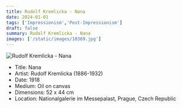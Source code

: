 ```yaml
---
title: Rudolf Kremlicka - Nana
date: 2024-01-01
tags: ['Impressionism','Post-Impressionism']
draft: false
summary: Rudolf Kremlicka - Nana
images: ['/static/images/10369.jpg']
---
```


![Rudolf Kremlicka - Nana](/static/images/10369.jpg)

* Title: Nana
* Artist: Rudolf Kremlicka (1886-1932)
* Date: 1918
* Medium: Oil on canvas
* Dimensions: 52 x 44 cm
* Location: Nationalgalerie im Messepalast, Prague, Czech Republic


